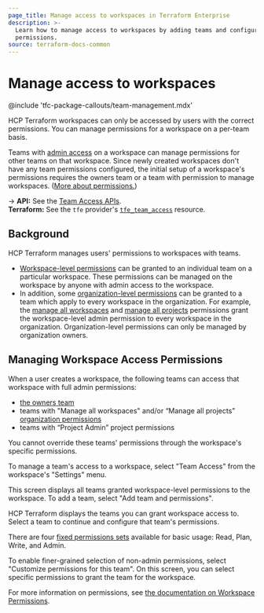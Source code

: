 ```yaml
---
page_title: Manage access to workspaces in Terraform Enterprise
description: >-
  Learn how to manage access to workspaces by adding teams and configuring their
  permissions.
source: terraform-docs-common
---
```


# Manage access to workspaces

<!-- BEGIN: TFC:only name:pnp-callout -->

@include 'tfc-package-callouts/team-management.mdx'

<!-- END: TFC:only name:pnp-callout -->

HCP Terraform workspaces can only be accessed by users with the correct permissions. You can manage permissions for a workspace on a per-team basis.

Teams with [admin access](/terraform/enterprise/users-teams-organizations/permissions) on a workspace can manage permissions for other teams on that workspace. Since newly created workspaces don't have any team permissions configured, the initial setup of a workspace's permissions requires the owners team or a team with permission to manage workspaces. ([More about permissions.](/terraform/enterprise/users-teams-organizations/permissions))

[permissions-citation]: #intentionally-unused---keep-for-maintainers

-> **API:** See the [Team Access APIs](/terraform/enterprise/api-docs/team-access). <br/>
**Terraform:** See the `tfe` provider's [`tfe_team_access`](https://registry.terraform.io/providers/hashicorp/tfe/latest/docs/resources/team_access) resource.

## Background

HCP Terraform manages users' permissions to workspaces with teams.

-   [Workspace-level permissions](/terraform/enterprise/users-teams-organizations/permissions#workspace-permissions) can be granted to an individual team on a particular workspace. These permissions can be managed on the workspace by anyone with admin access to the workspace.
-   In addition, some [organization-level permissions](/terraform/enterprise/users-teams-organizations/permissions#organization-permissions) can be granted to a team which apply to every workspace in the organization. For example, the
    [manage all workspaces](/terraform/enterprise/users-teams-organizations/permissions#manage-all-workspaces) and [manage all projects](/terraform/enterprise/users-teams-organizations/permissions#manage-all-projects) permissions grant the workspace-level admin permission to every workspace in the organization. Organization-level permissions can only be managed by organization owners.

## Managing Workspace Access Permissions

When a user creates a workspace, the following teams can access that workspace with full admin permissions:

-   [the owners team](/terraform/enterprise/users-teams-organizations/teams#the-owners-team)
-   teams with "Manage all workspaces" and/or “Manage all projects” [organization permissions](/terraform/enterprise/users-teams-organizations/permissions#project-permissions)
-   teams with “Project Admin” project permissions

You cannot override these teams' permissions through the workspace's specific permissions.

To manage a team's access to a workspace, select "Team Access" from the workspace's "Settings" menu.

This screen displays all teams granted workspace-level permissions to the workspace. To add a team, select "Add team and permissions".

HCP Terraform displays the teams you can grant workspace access to. Select a team to continue and configure that team's permissions.

There are four [fixed permissions sets](/terraform/enterprise/users-teams-organizations/permissions#fixed-permission-sets) available for basic usage: Read, Plan, Write, and Admin.

To enable finer-grained selection of non-admin permissions, select "Customize permissions for this team". On this screen, you can select specific permissions to grant the team for the workspace.

For more information on permissions, see [the documentation on Workspace Permissions](/terraform/enterprise/users-teams-organizations/permissions#workspace-permissions).
